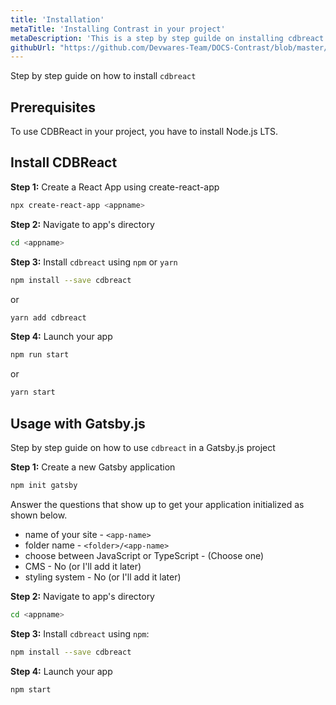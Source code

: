 ```yaml
---
title: 'Installation'
metaTitle: 'Installing Contrast in your project'
metaDescription: 'This is a step by step guilde on installing cdbreact in your project'
githubUrl: "https://github.com/Devwares-Team/DOCS-Contrast/blob/master/content/contrast/react/Installation.mdx"
---
```


Step by step guide on how to install `cdbreact`

## Prerequisites

To use CDBReact in your project, you have to install Node.js LTS.

## Install CDBReact

**Step 1:** Create a React App using create-react-app
````bash
npx create-react-app <appname>
````

**Step 2:** Navigate to app's directory
````bash
cd <appname>
````

**Step 3:** Install `cdbreact` using `npm` or `yarn`
````bash 
npm install --save cdbreact
````
or
````bash
yarn add cdbreact
````
 

 **Step 4:** Launch your app
````bash
npm run start
````
or
````bash 
yarn start
````


## Usage with Gatsby.js

Step by step guide on how to use `cdbreact` in a Gatsby.js project

**Step 1:** Create a new Gatsby application
````bash
npm init gatsby
````
Answer the questions that show up to get your application initialized as shown below.

- name of your site - `<app-name>`
- folder name - `<folder>/<app-name>`
- choose between JavaScript or TypeScript - (Choose one)
- CMS - No (or I'll add it later)
- styling system - No (or I'll add it later)


**Step 2:** Navigate to app's directory
````bash
cd <appname>
````

**Step 3:** Install `cdbreact` using `npm`:
````bash 
npm install --save cdbreact
````

 **Step 4:** Launch your app
````bash
npm start
````
